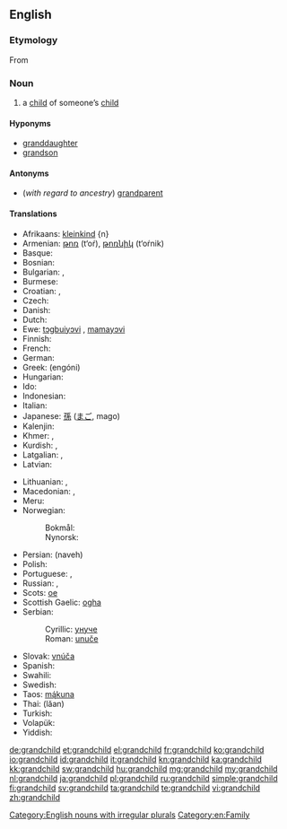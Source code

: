 ==English==

===Etymology===
From {{prefix|grand|child}}

===Noun===
{{wikipedia}}
{{en-noun|grandchildren}}

# a [[child]] of someone’s [[child]]

====Hyponyms====
* [[granddaughter]]
* [[grandson]]

====Antonyms====
* (''with regard to ancestry'') [[grandparent]]

====Translations====
{{trans-top|child of someone’s child}}
* Afrikaans: [[kleinkind]] {n}
* Armenian: [[թոռ]] (t‘oŕ), [[թոռնիկ]] (t‘oŕnik)
* Basque: {{t|eu|biloba}}
* Bosnian: {{t-|bs|unuče|n}}
* Bulgarian: {{t-|bg|внук|m}}, {{t-|bg|внучка|f}}
* Burmese: {{t|my|မြေး|tr=mjí|sc=Mymr}}
* Croatian: {{t-|hr|unuk|m|alt=ùnuk}}, {{t-|hr|unuka|f|alt=ùnuka}}
* Czech: {{t+|cs|vnouče|n}}
* Danish: {{t+|da|barnebarn|n}}
* Dutch: {{t+|nl|kleinkind|n}}
* Ewe: [[tɔgbuiyɔvi]] {{n}}, [[mamayɔvi]] {{n}}
* Finnish: {{t+|fi|lapsenlapsi}}
* French: {{t+|fr|petit-enfant|m}}
* German: {{t+|de|Enkelkind|n}}
* Greek: {{t+|el|εγγόνι|n}} (engóni)
* Hungarian: {{t+|hu|unoka}}
* Ido: {{t+|io|nepoto|xs=Ido}}
* Indonesian: {{t-|id|cucu|xs=Indonesian}}
* Italian: {{t+|it|nipote|m|f}}
* Japanese: [[孫]] ([[まご]], mago)
* Kalenjin: {{tø|kln|mjokoret}}
* Khmer: {{t|km|ចៅ|sc=Khmr|tr=chav}}, {{t|km|នត្តា|sc=Khmr|tr=noattaa}}
* Kurdish: {{t+|ku|nevî}}, {{t+|ku|torin}}
* Latgalian: {{tø|ltg|bārnubārns}}, {{tø|ltg|unuks}}
* Latvian: {{t|lv|mazbērns}}
{{trans-mid}}
* Lithuanian: {{t|lt|vaikaitis}}, {{t|lt|anūkas}}
* Macedonian: {{t-|mk|внук|m|tr=vnuk}},  {{t|mk|внука|f|tr=vnúka}}
* Meru: {{tø|mer|kajuju}}
* Norwegian:
*: Bokmål: {{t|nb|barnebarn|n}}
*: Nynorsk: {{t|nn|barnebarn|n}}
* Persian: {{fa-Arab|[[نوه]]}} (naveh)
* Polish: {{t-|pl|wnuczę|n}}
* Portuguese: {{t+|pt|neto|m}}, {{t+|pt|neta|f}}
* Russian: {{t+|ru|внук|m|tr=vnuk}}, {{t+|ru|внучка|f|tr=vnúčka}}
* Scots: [[oe#Scots|oe]]
* Scottish Gaelic: [[ogha]] {{m}}
* Serbian:
*: Cyrillic: [[унуче#Serbian|унуче]] {{n}}
*: Roman: [[unuče#Serbian|unuče]] {{n}}
* Slovak: [[vnúča]] {{n}}
* Spanish: {{t+|es|nieto}}
* Swahili: {{t+|sw|mjukuu|xs=Swahili}}
* Swedish: {{t+|sv|barnbarn|n}}
* Taos: [[mą́kuna]]
* Thai: {{Thai|[[หลาน]]}} (lăan)
* Turkish: {{t+|tr|torun}}
* Volapük: {{t|vo|poscil}}
* Yiddish: {{t|yi|אייניקל|n|tr=eynikl|sc=Hebr}}
{{trans-bottom}}

[[Category:English nouns with irregular plurals]]
[[Category:en:Family]]

[[de:grandchild]]
[[et:grandchild]]
[[el:grandchild]]
[[fr:grandchild]]
[[ko:grandchild]]
[[io:grandchild]]
[[id:grandchild]]
[[it:grandchild]]
[[kn:grandchild]]
[[ka:grandchild]]
[[kk:grandchild]]
[[sw:grandchild]]
[[hu:grandchild]]
[[mg:grandchild]]
[[my:grandchild]]
[[nl:grandchild]]
[[ja:grandchild]]
[[pl:grandchild]]
[[ru:grandchild]]
[[simple:grandchild]]
[[fi:grandchild]]
[[sv:grandchild]]
[[ta:grandchild]]
[[te:grandchild]]
[[vi:grandchild]]
[[zh:grandchild]]